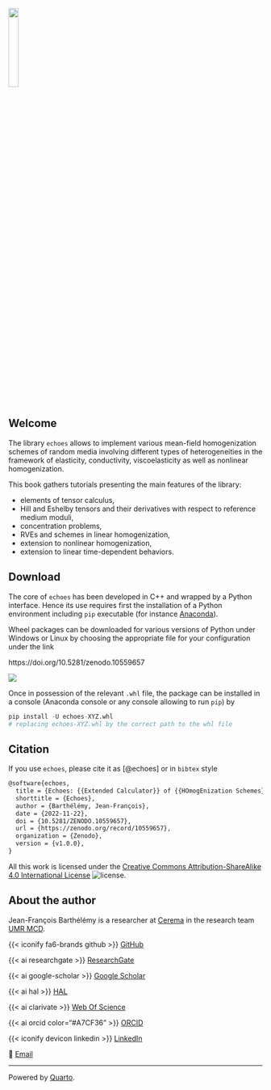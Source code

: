 ::: {.content-visible unless-format="html"}
![](img/cover){width=20% fig-align="center"}
:::
<!-- ::: {.content-visible when-format="html"}
![](img/cover.html){width=95%}
[![](img/arrow-expand.png){width=3%}](img/cover.html)julia
::: -->

## Welcome {.unnumbered #sec-welcome}

The library `echoes` allows to implement various mean-field homogenization schemes of random media involving different types of heterogeneities in the framework of elasticity, conductivity, viscoelasticity as well as nonlinear homogenization.

This book gathers tutorials presenting the main features of the library:

- elements of tensor calculus,
- Hill and Eshelby tensors and their derivatives with respect to reference medium moduli,
- concentration problems,
- RVEs and schemes in linear homogenization,
- extension to nonlinear homogenization,
- extension to linear time-dependent behaviors.

## Download

The core of `echoes` has been developed in C++ and wrapped by a Python interface. Hence its use requires first the installation of a Python environment including `pip` executable (for instance [Anaconda](https://www.anaconda.com/products/distribution)).

Wheel packages can be downloaded for various versions of Python under Windows or Linux by choosing the appropriate file for your configuration under the link

::: {.content-visible unless-format="html"}
https://doi.org/10.5281/zenodo.10559657
:::
::: {.content-visible when-format="html"}
[![](https://zenodo.org/badge/DOI/10.5281/zenodo.10559657.svg)](https://doi.org/10.5281/zenodo.10559657)
:::

Once in possession of the relevant `.whl` file, the package can be installed in a console (Anaconda console or any console allowing to run `pip`) by

```python
pip install -U echoes-XYZ.whl
# replacing echoes-XYZ.whl by the correct path to the whl file
```

## Citation

If you use `echoes`, please cite it as [@echoes] or in `bibtex` style

```tex
@software{echoes,
  title = {Echoes: {{Extended Calculator}} of {{HOmogEnization Schemes}}},
  shorttitle = {Echoes},
  author = {Barthélémy, Jean-François},
  date = {2022-11-22},
  doi = {10.5281/ZENODO.10559657},
  url = {https://zenodo.org/record/10559657},
  organization = {Zenodo},
  version = {v1.0.0},
}
```

All this work is licensed under the [Creative Commons Attribution-ShareAlike 4.0 International License](https://creativecommons.org/licenses/by-sa/4.0/) ![license](https://i.creativecommons.org/l/by-sa/4.0/88x31.png).


## About the author

Jean-François Barthélémy is a researcher at [Cerema](https://www.cerema.fr/en) in the research team [UMR MCD](https://mcd.univ-gustave-eiffel.fr/).

::: {layout="[10,10,10,10]"}

{{< iconify fa6-brands github >}} [GitHub](https://github.com/jfbarthelemy)

{{< ai researchgate >}} [ResearchGate](https://www.researchgate.net/profile/Jean-Francois_Barthelemy)

{{< ai google-scholar >}} [Google Scholar](https://scholar.google.com/citations?user=RVjtCiAAAAAJ&hl=en)

{{< ai hal >}} [HAL](https://hal.archives-ouvertes.fr/search/index/?q=%2A&authIdHal_s=jfbarthelemy)

{{< ai clarivate >}} [Web Of Science](https://www.webofscience.com/wos/author/record/449919)

{{< ai orcid color="#A7CF36" >}} [ORCID](https://orcid.org/0000-0002-1968-8939)

{{< iconify devicon linkedin >}} [LinkedIn](https://www.linkedin.com/in/jean-fran%C3%A7ois-barth%C3%A9l%C3%A9my-75b3122/)

📩 [Email](mailto:jf.barthelemy@cerema.fr)

:::

----------------
Powered by [Quarto](https://quarto.org/).

$\,$

